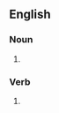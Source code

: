 ==English==

===Noun===
{{head|en|noun form}}

# {{plural of|en|blockade}}

===Verb===
{{head|en|verb form}}

# {{en-third-person singular of|blockade}}
